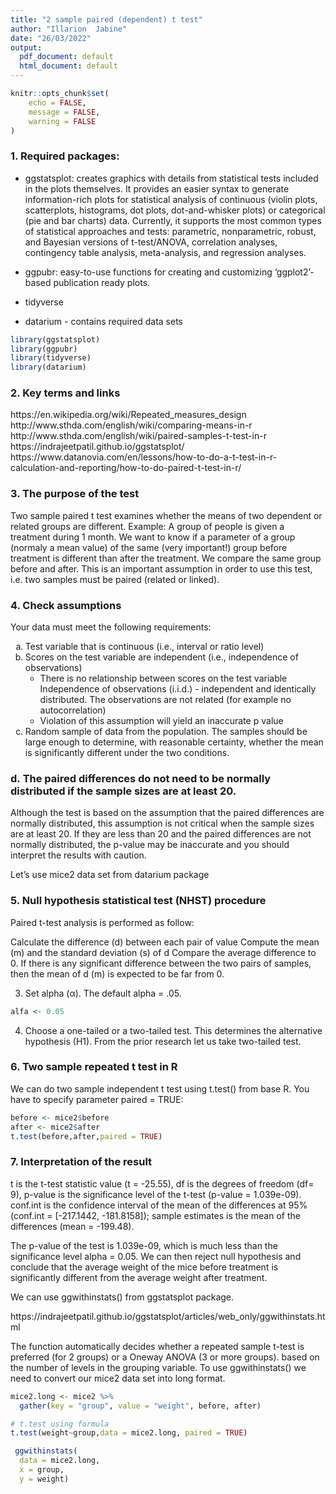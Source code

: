 ---
title: "2 sample paired (dependent) t test"
author: "Illarion  Jabine"
date: "26/03/2022"
output:
  pdf_document: default
  html_document: default
---

```{r setup, include=FALSE}
knitr::opts_chunk$set(
	echo = FALSE,
	message = FALSE,
	warning = FALSE
)
```


### 1. Required packages:


* ggstatsplot: 
creates graphics with details from statistical tests included in the plots themselves. 
It provides an easier syntax to generate information-rich plots for statistical analysis of continuous (violin plots, scatterplots, histograms, dot plots, dot-and-whisker plots) or categorical (pie and bar charts) data. 
Currently, it supports the most common types of statistical approaches and tests: parametric, nonparametric, robust, and Bayesian versions of t-test/ANOVA, correlation analyses, contingency table analysis, meta-analysis, and regression analyses.

* ggpubr:
easy-to-use functions for creating and customizing 'ggplot2'- based publication ready plots.
* tidyverse
* datarium - contains required data sets
```{r load libraries, message=FALSE, warning=FALSE}
library(ggstatsplot)
library(ggpubr)
library(tidyverse)
library(datarium)
```


### 2. Key terms and links
 https://en.wikipedia.org/wiki/Repeated_measures_design
 http://www.sthda.com/english/wiki/comparing-means-in-r
 http://www.sthda.com/english/wiki/paired-samples-t-test-in-r
 https://indrajeetpatil.github.io/ggstatsplot/
 https://www.datanovia.com/en/lessons/how-to-do-a-t-test-in-r-calculation-and-reporting/how-to-do-paired-t-test-in-r/

### 3. The purpose of the test
Two sample paired t test examines whether the means of two dependent or related groups are different. 
Example: A group of people is given a treatment during 1 month. We want to know if a parameter of a group (normaly a mean value) of the same (very important!) group before treatment is different than after the treatment. We compare the same group before and after. This is an important assumption in order to use this test, i.e. two samples must be paired (related or linked).

### 4. Check assumptions
Your data must meet the following requirements:

a. Test variable that is continuous (i.e., interval or ratio level)
b. Scores on the test variable are independent (i.e., independence of observations)
   * There is no relationship between scores on the test variable
   Independence of observations (i.i.d.) - independent and identically distributed. The observations are not related (for example no autocorrelation)
   * Violation of this assumption will yield an inaccurate p value
c. Random sample of data from the population. The samples should be large enough to determine, with reasonable certainty, whether the mean is significantly different under the two conditions.

### d. The paired differences do not need to be normally distributed if the sample sizes are at least 20.
 Although the test is based on the assumption that the paired differences are normally distributed, this assumption is not critical when the sample sizes are at least 20. 
 If they are less than 20 and the paired differences are not normally distributed, the p-value may be inaccurate and you should interpret the results with caution. 
 
Let's use mice2 data set from datarium package

### 5. Null hypothesis statistical test (NHST) procedure

Paired t-test analysis is performed as follow:

Calculate the difference (d) between each pair of value
Compute the mean (m) and the standard deviation (s) of d
Compare the average difference to 0. If there is any significant difference between the two pairs of samples, then the mean of d (m) is expected to be far from 0.

3. Set alpha (α). The default alpha = .05.
```{r}
alfa <- 0.05
```

4. Choose a one-tailed or a two-tailed test. This determines the alternative hypothesis (H1).
From the prior research let us take two-tailed test.


### 6. Two sample repeated t test in R
We can do two sample independent t test using t.test() from base R.
You have to specify parameter paired = TRUE:
```{r}
before <- mice2$before
after <- mice2$after
t.test(before,after,paired = TRUE)

```
### 7. Interpretation of the result
t is the t-test statistic value (t = -25.55),
df is the degrees of freedom (df= 9),
p-value is the significance level of the t-test (p-value = 1.039e-09).
conf.int is the confidence interval of the mean of the differences at 95% (conf.int = [-217.1442, -181.8158]);
sample estimates is the mean of the differences (mean = -199.48).

The p-value of the test is 1.039e-09, which is much less than the significance level alpha = 0.05. We can then reject null hypothesis and conclude that the average weight of the mice before treatment is significantly different from the average weight after treatment.

We can use ggwithinstats() from ggstatsplot package.

https://indrajeetpatil.github.io/ggstatsplot/articles/web_only/ggwithinstats.html

The function automatically decides whether a repeated sample t-test is preferred (for 2 groups) or a Oneway ANOVA (3 or more groups). based on the number of levels in the grouping variable.
To use ggwithinstats() we need to convert our mice2 data set into long format.
```{r}
mice2.long <- mice2 %>%
  gather(key = "group", value = "weight", before, after)

# t.test using formula
t.test(weight~group,data = mice2.long, paired = TRUE)
```


```{r}
 ggwithinstats(
  data = mice2.long,
  x = group,
  y = weight)
```

